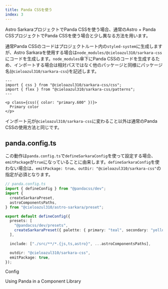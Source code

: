 ```yaml
---
title: Panda CSSを使う
index: 3
---
```



Astro SarkaraプロジェクトでPanda CSSを使う場合、通常のAstro + Panda CSSプロジェクトでPanda CSSを使う場合と少し異なる方法を用います。

通常Panda CSSのコードはプロジェクトルート内の`styled-system`に生成しますが、Astro Sarkaraを使用する場合は`node_modules/@cieloazul310/sarkara-css`にコードを生成します。`node_modules`傘下にPanda CSSのコードを生成するため、インポートする場合は相対パスではなく他のパッケージと同様にパッケージ名(`@cieloazul310/sarkara-css`)を記述します。

```astro
---
import { css } from "@cieloazul310/sarkara-css/css";
import { flex } from "@cieloazul310/sarkara-css/patterns"; 
---

<p class={css({ color: "primary.600" })}>
  Primary color
</p>
```

インポート元が`@cieloazul310/sarkara-css`に変わること以外は通常のPanda CSSの使用方法と同じです。

## panda.config.ts

この動作は`panda.config.ts`で`defineSarkaraConfig`を使って設定する場合、`emitPackage`が`true`になっていることに由来します。`defineSarkaraConfig`を使わない場合は、`emitPackage: true`、`outDir: "@cieloazul310/sarkara-css"`の指定が必須となります。

```ts
// panda.config.ts
import { defineConfig } from "@pandacss/dev";
import {
  createSarkaraPreset,
  astroComponentsPaths,
} from "@cieloazul310/astro-sarkara/preset";

export default defineConfig({
  presets: [
    "@pandacss/dev/presets",
    createSarkaraPreset({ palette: { primary: "teal", secondary: "yellow" } }),
  ],

  include: ["./src/**/*.{js,ts,astro}", ...astroComponentsPaths],

  outdir: "@cieloazul310/sarkara-css",
  emitPackage: true,  
});
```

<PanelLink href="https://panda-css.com/docs/references/config#emitpackage">Config</PanelLink>

<PanelLink href="https://panda-css.com/docs/guides/component-library">Using Panda in a Component Library</PanelLink>
